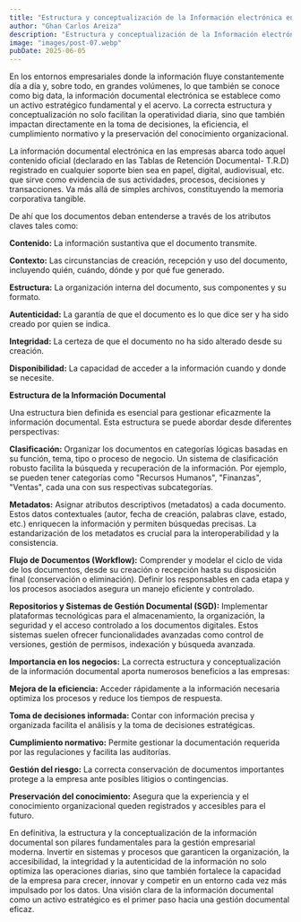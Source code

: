 ```yaml
---
title: "Estructura y conceptualización de la Información electrónica en los negocios"
author: "Ghan Carlos Areiza"
description: "Estructura y conceptualización de la Información electrónica en los negocios"
image: "images/post-07.webp"
pubDate: 2025-06-05
---
```


En los entornos empresariales donde la información fluye constantemente día a día y, sobre todo, en grandes volúmenes, lo que también se conoce como big data, la información documental electrónica se establece como un activo estratégico fundamental y el acervo. La correcta estructura y conceptualización no solo facilitan la operatividad diaria, sino que también impactan directamente en la toma de decisiones, la eficiencia, el cumplimiento normativo y la preservación del conocimiento organizacional.
<br />

La información documental electrónica en las empresas abarca todo aquel contenido oficial (declarado en las Tablas de Retención Documental- T.R.D) registrado en cualquier soporte bien sea en papel, digital, audiovisual, etc. que sirve como evidencia de sus actividades, procesos, decisiones y transacciones. Va más allá de simples archivos, constituyendo la memoria corporativa tangible.
<br />

De ahí que los documentos deban entenderse a través de los atributos claves tales como:
<br />

**Contenido:** La información sustantiva que el documento transmite.
<br />

**Contexto:** Las circunstancias de creación, recepción y uso del documento, incluyendo quién, cuándo, dónde y por qué fue generado.
<br />

**Estructura:** La organización interna del documento, sus componentes y su formato.
<br />

**Autenticidad:** La garantía de que el documento es lo que dice ser y ha sido creado por quien se indica.
<br />

**Integridad:** La certeza de que el documento no ha sido alterado desde su creación.
<br />

**Disponibilidad:** La capacidad de acceder a la información cuando y donde se necesite.
<br />

**Estructura de la Información Documental**
<br />

Una estructura bien definida es esencial para gestionar eficazmente la información documental. Esta estructura se puede abordar desde diferentes perspectivas:
<br />

**Clasificación:** Organizar los documentos en categorías lógicas basadas en su función, tema, tipo o proceso de negocio. Un sistema de clasificación robusto facilita la búsqueda y recuperación de la información. Por ejemplo, se pueden tener categorías como "Recursos Humanos", "Finanzas", "Ventas", cada una con sus respectivas subcategorías.
<br />

**Metadatos:** Asignar atributos descriptivos (metadatos) a cada documento. Estos datos contextuales (autor, fecha de creación, palabras clave, estado, etc.) enriquecen la información y permiten búsquedas precisas. La estandarización de los metadatos es crucial para la interoperabilidad y la consistencia.
<br />

**Flujo de Documentos (Workflow):** Comprender y modelar el ciclo de vida de los documentos, desde su creación o recepción hasta su disposición final (conservación o eliminación). Definir los responsables en cada etapa y los procesos asociados asegura un manejo eficiente y controlado.
<br />

**Repositorios y Sistemas de Gestión Documental (SGD):** Implementar plataformas tecnológicas para el almacenamiento, la organización, la seguridad y el acceso controlado a los documentos digitales. Estos sistemas suelen ofrecer funcionalidades avanzadas como control de versiones, gestión de permisos, indexación y búsqueda avanzada.
<br />

**Importancia en los negocios:** La correcta estructura y conceptualización de la información documental aporta numerosos beneficios a las empresas:
<br />

**Mejora de la eficiencia:** Acceder rápidamente a la información necesaria optimiza los procesos y reduce los tiempos de respuesta.
<br />

**Toma de decisiones informada:** Contar con información precisa y organizada facilita el análisis y la toma de decisiones estratégicas.
<br />

**Cumplimiento normativo:** Permite gestionar la documentación requerida por las regulaciones y facilita las auditorías.
<br />

**Gestión del riesgo:** La correcta conservación de documentos importantes protege a la empresa ante posibles litigios o contingencias.
<br />

**Preservación del conocimiento:** Asegura que la experiencia y el conocimiento organizacional queden registrados y accesibles para el futuro.
<br />

En definitiva, la estructura y la conceptualización de la información documental son pilares fundamentales para la gestión empresarial moderna. Invertir en sistemas y procesos que garanticen la organización, la accesibilidad, la integridad y la autenticidad de la información no solo optimiza las operaciones diarias, sino que también fortalece la capacidad de la empresa para crecer, innovar y competir en un entorno cada vez más impulsado por los datos. Una visión clara de la información documental como un activo estratégico es el primer paso hacia una gestión documental eficaz.